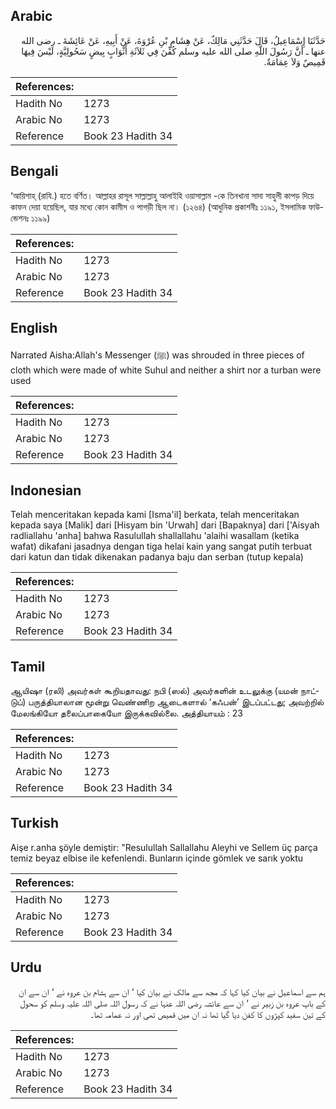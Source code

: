 ## Arabic


<div dir="rtl" lang="ar" style={{fontSize:'larger',backgroundColor:'#f8f9fa',padding:20}}>
حَدَّثَنَا إِسْمَاعِيلُ، قَالَ حَدَّثَنِي مَالِكٌ، عَنْ هِشَامِ بْنِ عُرْوَةَ، عَنْ أَبِيهِ، عَنْ عَائِشَةَ ـ رضى الله عنها ـ أَنَّ رَسُولَ اللَّهِ صلى الله عليه وسلم كُفِّنَ فِي ثَلاَثَةِ أَثْوَابٍ بِيضٍ سَحُولِيَّةٍ، لَيْسَ فِيهَا قَمِيصٌ وَلاَ عِمَامَةٌ‏.‏
</div>
<div style={{backgroundColor:'#f8f9fa',padding:20, marginBottom: 10}}><table> <thead> <tr> <th>References:</th> <th></th> </tr> </thead> <tbody><tr><td>Hadith No</td><td>1273</td></tr><tr><td>Arabic No</td><td>1273</td></tr><tr><td>Reference</td><td>Book 23 Hadith 34</td></tr></tbody></table></div>

## Bengali


<div dir="ltr" lang="bn" style={{fontSize:'larger',backgroundColor:'#f8f9fa',padding:20}}>
‘আয়িশাহ্ (রাযি.) হতে বর্ণিত। আল্লাহর রাসূল সাল্লাল্লাহু আলাইহি ওয়াসাল্লাম -কে তিনখানা সাদা সাহুলী কাপড় দিয়ে কাফন দেয়া হয়েছিল, যার মধ্যে কোন কামীস ও পাগড়ী ছিল না। (১২৬৪) (আধুনিক প্রকাশনীঃ ১১৯১, ইসলামিক ফাউন্ডেশনঃ ১১৯৯)
</div>
<div style={{backgroundColor:'#f8f9fa',padding:20, marginBottom: 10}}><table> <thead> <tr> <th>References:</th> <th></th> </tr> </thead> <tbody><tr><td>Hadith No</td><td>1273</td></tr><tr><td>Arabic No</td><td>1273</td></tr><tr><td>Reference</td><td>Book 23 Hadith 34</td></tr></tbody></table></div>

## English


<div dir="ltr" lang="en" style={{fontSize:'larger',backgroundColor:'#f8f9fa',padding:20}}>
Narrated Aisha:Allah's Messenger (ﷺ) was shrouded in three pieces of cloth which were made of white Suhul and neither a shirt nor a turban were used
</div>
<div style={{backgroundColor:'#f8f9fa',padding:20, marginBottom: 10}}><table> <thead> <tr> <th>References:</th> <th></th> </tr> </thead> <tbody><tr><td>Hadith No</td><td>1273</td></tr><tr><td>Arabic No</td><td>1273</td></tr><tr><td>Reference</td><td>Book 23 Hadith 34</td></tr></tbody></table></div>

## Indonesian


<div dir="ltr" lang="id" style={{fontSize:'larger',backgroundColor:'#f8f9fa',padding:20}}>
Telah menceritakan kepada kami [Isma'il] berkata, telah menceritakan kepada saya [Malik] dari [Hisyam bin 'Urwah] dari [Bapaknya] dari ['Aisyah radliallahu 'anha] bahwa Rasulullah shallallahu 'alaihi wasallam (ketika wafat) dikafani jasadnya dengan tiga helai kain yang sangat putih terbuat dari katun dan tidak dikenakan padanya baju dan serban (tutup kepala)
</div>
<div style={{backgroundColor:'#f8f9fa',padding:20, marginBottom: 10}}><table> <thead> <tr> <th>References:</th> <th></th> </tr> </thead> <tbody><tr><td>Hadith No</td><td>1273</td></tr><tr><td>Arabic No</td><td>1273</td></tr><tr><td>Reference</td><td>Book 23 Hadith 34</td></tr></tbody></table></div>

## Tamil


<div dir="ltr" lang="ta" style={{fontSize:'larger',backgroundColor:'#f8f9fa',padding:20}}>
ஆயிஷா (ரலி) அவர்கள் கூறியதாவது: நபி (ஸல்) அவர்களின் உடலுக்கு (யமன் நாட்டுப்) பருத்தியாலான மூன்று வெண்ணிற ஆடைகளால் ‘கஃபன்’ இடப்பட்டது; அவற்றில் மேலங்கியோ தலைப்பாகையோ இருக்கவில்லை. அத்தியாயம் : 23
</div>
<div style={{backgroundColor:'#f8f9fa',padding:20, marginBottom: 10}}><table> <thead> <tr> <th>References:</th> <th></th> </tr> </thead> <tbody><tr><td>Hadith No</td><td>1273</td></tr><tr><td>Arabic No</td><td>1273</td></tr><tr><td>Reference</td><td>Book 23 Hadith 34</td></tr></tbody></table></div>

## Turkish


<div dir="ltr" lang="tr" style={{fontSize:'larger',backgroundColor:'#f8f9fa',padding:20}}>
Aişe r.anha şöyle demiştir: "Resulullah Sallallahu Aleyhi ve Sellem üç parça temiz beyaz elbise ile kefenlendi. Bunların içinde gömlek ve sarık yoktu
</div>
<div style={{backgroundColor:'#f8f9fa',padding:20, marginBottom: 10}}><table> <thead> <tr> <th>References:</th> <th></th> </tr> </thead> <tbody><tr><td>Hadith No</td><td>1273</td></tr><tr><td>Arabic No</td><td>1273</td></tr><tr><td>Reference</td><td>Book 23 Hadith 34</td></tr></tbody></table></div>

## Urdu


<div dir="rtl" lang="ur" style={{fontSize:'larger',backgroundColor:'#f8f9fa',padding:20}}>
ہم سے اسماعیل نے بیان کیا کہا کہ مجھ سے مالک نے بیان کیا ‘ ان سے ہشام بن عروہ نے ‘ ان سے ان کے باپ عروہ بن زبیر نے ‘ ان سے عائشہ رضی اللہ عنہا نے کہ رسول اللہ صلی اللہ علیہ وسلم کو سحول کے تین سفید کپڑوں کا کفن دیا گیا تھا نہ ان میں قمیص تھی اور نہ عمامہ تھا۔
</div>
<div style={{backgroundColor:'#f8f9fa',padding:20, marginBottom: 10}}><table> <thead> <tr> <th>References:</th> <th></th> </tr> </thead> <tbody><tr><td>Hadith No</td><td>1273</td></tr><tr><td>Arabic No</td><td>1273</td></tr><tr><td>Reference</td><td>Book 23 Hadith 34</td></tr></tbody></table></div>